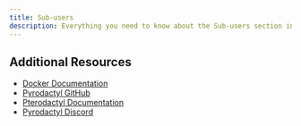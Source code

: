 ```yaml
---
title: Sub-users
description: Everything you need to know about the Sub-users section in the panel
---
```


## Additional Resources

- [Docker Documentation](https://docs.docker.com/)
- [Pyrodactyl GitHub](https://github.com/pyrohost/pyrodactyl)
- [Pterodactyl Documentation](https://pterodactyl.io/)
- [Pyrodactyl Discord](https://discord.com/invite/FGWKZT5dxv?utm_campaign=pyrodactyl_support)